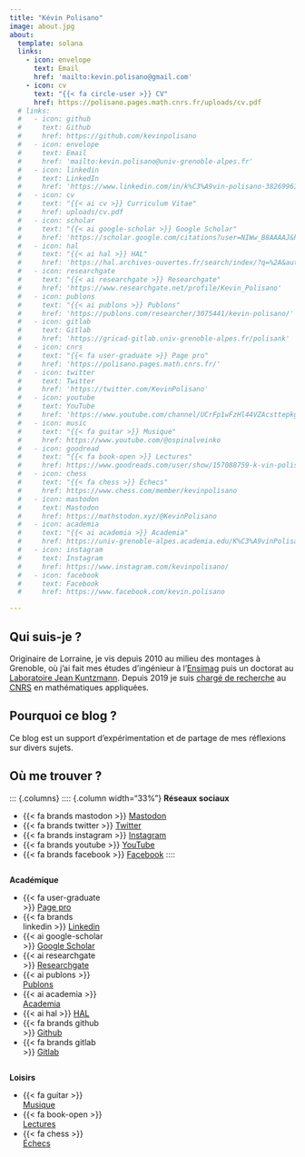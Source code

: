 ```yaml
---
title: "Kévin Polisano"
image: about.jpg
about:
  template: solana
  links: 
    - icon: envelope
      text: Email
      href: 'mailto:kevin.polisano@gmail.com'
    - icon: cv
      text: "{{< fa circle-user >}} CV"
      href: https://polisano.pages.math.cnrs.fr/uploads/cv.pdf
  # links:
  #   - icon: github
  #     text: Github
  #     href: https://github.com/kevinpolisano
  #   - icon: envelope
  #     text: Email
  #     href: 'mailto:kevin.polisano@univ-grenoble-alpes.fr'
  #   - icon: linkedin
  #     text: LinkedIn
  #     href: 'https://www.linkedin.com/in/k%C3%A9vin-polisano-38269961/'
  #   - icon: cv
  #     text: "{{< ai cv >}} Curriculum Vitae"
  #     href: uploads/cv.pdf
  #   - icon: scholar
  #     text: "{{< ai google-scholar >}} Google Scholar"
  #     href: 'https://scholar.google.com/citations?user=NIWw_B8AAAAJ&hl=fr'
  #   - icon: hal
  #     text: "{{< ai hal >}} HAL"
  #     href: 'https://hal.archives-ouvertes.fr/search/index/?q=%2A&authIdPerson_i=749575'
  #   - icon: researchgate
  #     text: "{{< ai researchgate >}} Researchgate"
  #     href: 'https://www.researchgate.net/profile/Kevin_Polisano'
  #   - icon: publons
  #     text: "{{< ai publons >}} Publons"
  #     href: 'https://publons.com/researcher/3075441/kevin-polisano/'
  #   - icon: gitlab
  #     text: Gitlab
  #     href: 'https://gricad-gitlab.univ-grenoble-alpes.fr/polisank'
  #   - icon: cnrs
  #     text: "{{< fa user-graduate >}} Page pro"
  #     href: 'https://polisano.pages.math.cnrs.fr/'
  #   - icon: twitter
  #     text: Twitter
  #     href: 'https://twitter.com/KevinPolisano'
  #   - icon: youtube
  #     text: YouTube
  #     href: 'https://www.youtube.com/channel/UCrFp1wFzHl44VZAcsttepkg'
  #   - icon: music
  #     text: "{{< fa guitar >}} Musique"
  #     href: https://www.youtube.com/@ospinalveinko
  #   - icon: goodread
  #     text: "{{< fa book-open >}} Lectures"
  #     href: https://www.goodreads.com/user/show/157088759-k-vin-polisano
  #   - icon: chess
  #     text: "{{< fa chess >}} Échecs"
  #     href: https://www.chess.com/member/kevinpolisano
  #   - icon: mastodon
  #     text: Mastodon
  #     href: https://mathstodon.xyz/@KevinPolisano
  #   - icon: academia
  #     text: "{{< ai academia >}} Academia"
  #     href: https://univ-grenoble-alpes.academia.edu/K%C3%A9vinPolisano
  #   - icon: instagram
  #     text: Instagram
  #     href: https://www.instagram.com/kevinpolisano/
  #   - icon: facebook
  #     text: Facebook
  #     href: https://www.facebook.com/kevin.polisano

---
```


## Qui suis-je ?

Originaire de Lorraine, je vis depuis 2010 au milieu des montages à Grenoble, où j'ai fait mes études d'ingénieur à l'[Ensimag](https://ensimag.grenoble-inp.fr/) puis un doctorat au [Laboratoire Jean Kuntzmann](https://www-ljk.imag.fr/). Depuis 2019 je suis [chargé de recherche](https://polisano.pages.math.cnrs.fr/) au [CNRS](https://www.cnrs.fr/fr) en mathématiques appliquées.


## Pourquoi ce blog ?

Ce blog est un support d'expérimentation et de partage de mes réflexions sur divers sujets. 

## Où me trouver ?

::: {.columns}
:::: {.column width="33%"}
**Réseaux sociaux **

- {{< fa brands mastodon >}} [Mastodon](https://mathstodon.xyz/@KevinPolisano)
- {{< fa brands twitter >}} [Twitter](https://twitter.com/KevinPolisano)
- {{< fa brands instagram >}} [Instagram](https://www.instagram.com/kevinpolisano/)
- {{< fa brands youtube >}} [YouTube](https://www.youtube.com/@kevinpolisano1559)
- {{< fa brands facebook >}} [Facebook](https://www.facebook.com/kevin.polisano)
::::

:::: {.column width="33%"}
**Académique**

- {{< fa user-graduate >}} [Page pro](https://polisano.pages.math.cnrs.fr/)
- {{< fa brands linkedin >}} [Linkedin](https://www.linkedin.com/in/k%C3%A9vin-polisano-38269961/)
- {{< ai google-scholar >}} [Google Scholar](https://scholar.google.com/citations?user=NIWw_B8AAAAJ&hl=fr)
- {{< ai researchgate >}} [Researchgate](https://www.researchgate.net/profile/Kevin_Polisano)
- {{< ai publons >}} [Publons](https://publons.com/researcher/3075441/kevin-polisano/)
- {{< ai academia >}} [Academia](https://univ-grenoble-alpes.academia.edu/K%C3%A9vinPolisano)
- {{< ai hal >}} [HAL](https://hal.archives-ouvertes.fr/search/index/?q=%2A&authIdPerson_i=749575)
- {{< fa brands github >}} [Github](https://github.com/kevinpolisano)
- {{< fa brands gitlab >}} [Gitlab](https://gricad-gitlab.univ-grenoble-alpes.fr/polisank)
::::

:::: {.column width="33%"}
**Loisirs**

- {{< fa guitar >}} [Musique](https://www.youtube.com/@ospinalveinko)
- {{< fa book-open >}} [Lectures](https://www.goodreads.com/user/show/157088759-k-vin-polisano)
- {{< fa chess >}} [Échecs](https://www.chess.com/member/kevinpolisano)
::::
